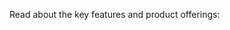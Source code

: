 Read about the key features and product offerings:

<CardGroup cols={3}>
  <Card
    title="Key Features"
    icon="stars"
    iconType="solid"
    href="../../key-features"
  ></Card>
  <Card
    title="Elementary Cloud"
    icon="cloud"
    iconType="solid"
    href="/overview/elementary-cloud"
  ></Card>
  <Card
    title="Elementary OSS"
    icon="square-terminal"
    iconType="solid"
    href="/overview/elementary-oss"
  ></Card>
</CardGroup>
